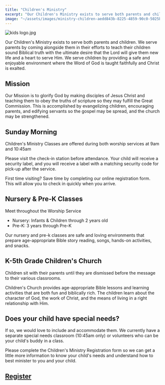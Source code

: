 ```yaml
---
title: "Children's Ministry"
excerpt: "Our Children's Ministry exists to serve both parents and children. We serve parents by coming alongs..."
image: "~/assets/images/ministry-children-aedd843b-8225-4859-90c0-5025bd3ff92a.jpg"
---
```



![kids logo.jpg](~/assets/images/ministry-children-aedd843b-8225-4859-90c0-5025bd3ff92a.jpg)

Our Children's Ministry exists to serve both parents and children. We serve parents by coming alongside them in their efforts to teach their children sound Biblical truth with the ultimate desire that the Lord will give them new life and a heart to serve Him. We serve children by providing a safe and enjoyable environment where the Word of God is taught faithfully and Christ is exalted.

Mission
-------

Our Mission is to glorify God by making disciples of Jesus Christ and teaching them to obey the truths of scripture so they may fulfill the Great Commission. This is accomplished by evangelizing children, encouraging parents, and edifying servants so the gospel may be spread, and the church may be strengthened.

Sunday Morning
--------------

Children's Ministry Classes are offered during both worship services at 9am and 10:45am

Please visit the check-in station before attendance. Your child will receive a security label, and you will receive a label with a matching security code for pick-up after the service.

First time visiting? Save time by completing our online registration form. This will allow you to check in quickly when you arrive.

Nursery & Pre-K Classes
-----------------------

Meet throughout the Worship Service

* Nursery: Infants & Children through 2 years old
* Pre-K: 3 years through Pre-K

Our nursery and pre-k classes are safe and loving environments that prepare age-appropriate Bible story reading, songs, hands-on activities, and snacks.

K-5th Grade Children's Church
-----------------------------

Children sit with their parents until they are dismissed before the message to their various classrooms.

Children's Church provides age-appropriate Bible lessons and learning activities that are both fun and biblically rich. The children learn about the character of God, the work of Christ, and the means of living in a right relationship with Him.

Does your child have special needs?
-----------------------------------

If so, we would love to include and accommodate them. We currently have a separate special needs classroom (10:45am only) or volunteers who can be your child's buddy in a class.

Please complete the Children's Ministry Registration form so we can get a little more information to know your child's needs and understand how to best minister to you and your child.

<a href="https://pleasanthome.churchcenter.com/registrations/events/1904085" target="_blank">Register</a>
---------------------------------------------------------------------------------------------------------